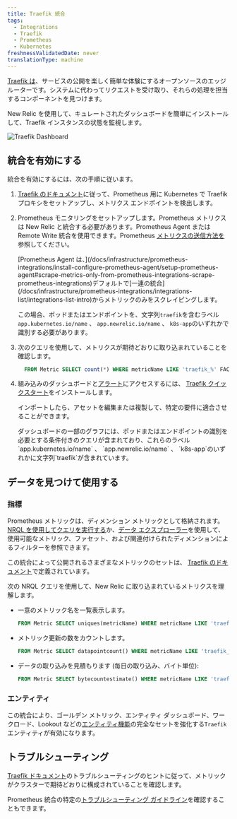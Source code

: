 ```yaml
---
title: Traefik 統合
tags:
  - Integrations
  - Traefik
  - Prometheus
  - Kubernetes
freshnessValidatedDate: never
translationType: machine
---
```



[Traefik は](https://doc.traefik.io/traefik/)、サービスの公開を楽しく簡単な体験にするオープンソースのエッジ ルーターです。システムに代わってリクエストを受け取り、それらの処理を担当するコンポーネントを見つけます。

New Relic を使用して、キュレートされたダッシュボードを簡単にインストールして、Traefik インスタンスの状態を監視します。

<img
  title="Traefik Dashboard"
  alt="Traefik Dashboard"
  src={kubernetesTraefikDashboard}
/>

## 統合を有効にする

統合を有効にするには、次の手順に従います。

1. [Traefik のドキュメント](https://doc.traefik.io/traefik/getting-started/quick-start-with-kubernetes/)に従って、Prometheus 用に Kubernetes で Traefik プロキシをセットアップし、メトリクス エンドポイントを検出します。

2. Prometheus モニタリングをセットアップします。Prometheus メトリクスは New Relic と統合する必要があります。Prometheus Agent または Remote Write 統合を使用できます。Prometheus [メトリクスの送信方法を](/docs/infrastructure/prometheus-integrations/get-started/send-prometheus-metric-data-new-relic/)参照してください。

   <Callout variant="important">
     [Prometheus Agent は、](/docs/infrastructure/prometheus-integrations/install-configure-prometheus-agent/setup-prometheus-agent#scrape-metrics-only-from-prometheus-integrations-scrape-prometheus-integrations)デフォルトで[一連の統合](/docs/infrastructure/prometheus-integrations/integrations-list/integrations-list-intro)からメトリックのみをスクレイピングします。

     この場合、ポッドまたはエンドポイントを、文字列`traefik`を含むラベル`app.kubernetes.io/name` 、 `app.newrelic.io/name` 、 `k8s-app`のいずれかで識別する必要があります。
   </Callout>

3. 次のクエリを使用して、メトリクスが期待どおりに取り込まれていることを確認します。

   ```sql
     FROM Metric SELECT count(*) WHERE metricName LIKE 'traefik_%' FACET metricName LIMIT MAX
   ```

4. 組み込みのダッシュボードと[アラート](/docs/alerts-applied-intelligence/new-relic-alerts/learn-alerts/introduction-alerts/)にアクセスするには、 [Traefik クイックスタート](https://newrelic.com/instant-observability/traefik)をインストールします。

   インポートしたら、アセットを編集または複製して、特定の要件に適合させることができます。

   <Callout variant="important">
     ダッシュボードの一部のグラフには、ポッドまたはエンドポイントの識別を必要とする条件付きのクエリが含まれており、これらのラベル`app.kubernetes.io/name` 、 `app.newrelic.io/name` 、 `k8s-app`のいずれかに文字列`traefik`が含まれています。
   </Callout>

## データを見つけて使用する

### 指標

Prometheus メトリックは、ディメンション メトリックとして格納されます。[NRQL を使用してクエリを実行する](/docs/telemetry-data-platform/get-data/apis/query-metric-data-type/)か、[データ エクスプローラー](/docs/query-your-data/explore-query-data/browse-data/introduction-data-explorer/)を使用して、使用可能なメトリック、ファセット、および関連付けられたディメンションによるフィルターを参照できます。

この統合によって公開されるさまざまなメトリックのセットは、 [Traefik のドキュメント](https://doc.traefik.io/traefik/observability/metrics/overview/)で定義されています。

次の NRQL クエリを使用して、New Relic に取り込まれているメトリクスを理解します。

* 一意のメトリック名を一覧表示します。

  ```sql
  FROM Metric SELECT uniques(metricName) WHERE metricName LIKE 'traefik_%' LIMIT MAX
  ```

* メトリック更新の数をカウントします。

  ```sql
  FROM Metric SELECT datapointcount() WHERE metricName LIKE 'traefik_%' FACET metricName
  ```

* データの取り込みを見積もります (毎日の取り込み、バイト単位):

  ```sql
  FROM Metric SELECT bytecountestimate() WHERE metricName LIKE 'traefik_%' SINCE 1 day ago
  ```

### エンティティ

この統合により、ゴールデン メトリック、エンティティ ダッシュボード、ワークロード、Lookout などの[エンティティ機能](/docs/new-relic-solutions/new-relic-one/core-concepts/what-entity-new-relic/)の完全なセットを強化する`Traefik`エンティティが有効になります。

## トラブルシューティング

[Traefik ドキュメント](https://docs.gitlab.com/ee/user/clusters/agent/troubleshooting.html)のトラブルシューティングのヒントに従って、メトリックがクラスターで期待どおりに構成されていることを確認します。

Prometheus 統合の特定の[トラブルシューティング ガイドライン](/docs/infrastructure/prometheus-integrations/troubleshooting/no-data-appears-prometheus-integration)を確認することもできます。